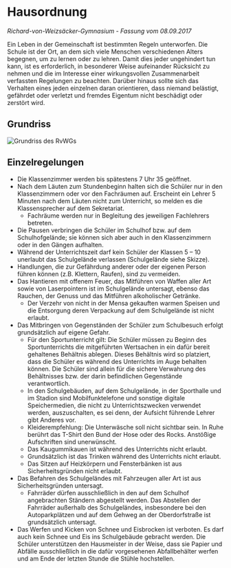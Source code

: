 
<Head title="Hausordnung" />

# Hausordnung

_Richard-von-Weizsäcker-Gymnasium - Fassung vom 08.09.2017_

Ein Leben in der Gemeinschaft ist bestimmten Regeln unterworfen. Die Schule ist der Ort, an dem sich viele Menschen verschiedenen Alters begegnen, um zu lernen oder zu lehren. Damit dies jeder ungehindert tun kann, ist es erforderlich, in besonderer Weise aufeinander Rücksicht zu nehmen und die im Interesse einer wirkungsvollen Zusammenarbeit verfassten Regelungen zu beachten. Darüber hinaus sollte sich das Verhalten eines jeden einzelnen daran orientieren, dass niemand belästigt, gefährdet oder verletzt und fremdes Eigentum nicht beschädigt oder zerstört wird.

## Grundriss

![Grundriss des RvWGs](/img/information/grundriss.jpg)

## Einzelregelungen

- Die Klassenzimmer werden bis spätestens 7 Uhr 35 geöffnet.
- Nach dem Läuten zum Stundenbeginn halten sich die Schüler nur in den Klassenzimmern oder vor den Fachräumen auf. Erscheint ein Lehrer 5 Minuten nach dem Läuten nicht zum Unterricht, so melden es die Klassensprecher auf dem Sekretariat.
  - Fachräume werden nur in Begleitung des jeweiligen Fachlehrers betreten.
- Die Pausen verbringen die Schüler im Schulhof bzw. auf dem Schulhofgelände; sie können sich aber auch in den Klassenzimmern oder in den Gängen aufhalten.
- Während der Unterrichtszeit darf kein Schüler der Klassen 5 – 10 unerlaubt das Schulgelände verlassen (Schulgelände siehe Skizze).
- Handlungen, die zur Gefährdung anderer oder der eigenen Person führen können (z.B. Klettern, Raufen), sind zu vermeiden.
- Das Hantieren mit offenem Feuer, das Mitführen von Waffen aller Art sowie von Laserpointern ist im Schulgelände untersagt, ebenso das Rauchen, der Genuss und das Mitführen alkoholischer Getränke.
  - Der Verzehr von nicht in der Mensa gekauften warmen Speisen und die Entsorgung deren Verpackung auf dem Schulgelände ist nicht erlaubt.
- Das Mitbringen von Gegenständen der Schüler zum Schulbesuch erfolgt grundsätzlich auf eigene Gefahr.
  - Für den Sportunterricht gilt: Die Schüler müssen zu Beginn des Sportunterrichts die mitgeführten Wertsachen in ein dafür bereit gehaltenes Behältnis ablegen. Dieses Behältnis wird so platziert, dass die Schüler es während des Unterrichts im Auge behalten können. Die Schüler sind allein für die sichere Verwahrung des Behältnisses bzw. der darin befindlichen Gegenstände verantwortlich.
  - In den Schulgebäuden, auf dem Schulgelände, in der Sporthalle und im Stadion sind Mobilfunktelefone und sonstige digitale Speichermedien, die nicht zu Unterrichtszwecken verwendet werden, auszuschalten, es sei denn, der Aufsicht führende Lehrer gibt Anderes vor.
  - Kleiderempfehlung: Die Unterwäsche soll nicht sichtbar sein. In Ruhe berührt das T-Shirt den Bund der Hose oder des Rocks. Anstößige Aufschriften sind unerwünscht.
  - Das Kaugummikauen ist während des Unterrichts nicht erlaubt.
  - Grundsätzlich ist das Trinken während des Unterrichts nicht erlaubt.
  - Das Sitzen auf Heizkörpern und Fensterbänken ist aus Sicherheitsgründen nicht erlaubt.
- Das Befahren des Schulgeländes mit Fahrzeugen aller Art ist aus Sicherheitsgründen untersagt.
  - Fahrräder dürfen ausschließlich in den auf dem Schulhof angebrachten Ständern abgestellt werden. Das Abstellen der Fahrräder außerhalb des Schulgeländes, insbesondere bei den Autoparkplätzen und auf dem Gehweg an der Oberdorfstraße ist grundsätzlich untersagt.
- Das Werfen und Kicken von Schnee und Eisbrocken ist verboten. Es darf auch kein Schnee und Eis ins Schulgebäude gebracht werden.
  Die Schüler unterstützen den Hausmeister in der Weise, dass sie Papier und Abfälle ausschließlich in die dafür vorgesehenen Abfallbehälter werfen und am Ende der letzten Stunde die Stühle hochstellen.
